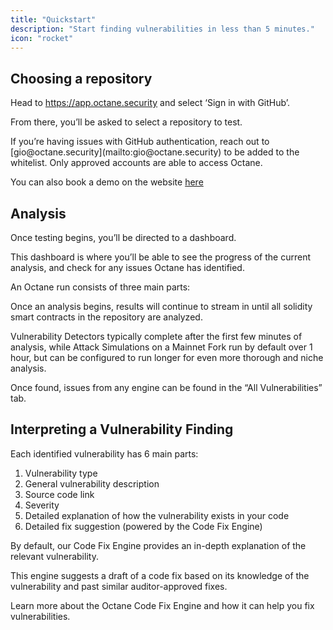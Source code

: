 ```yaml
---
title: "Quickstart"
description: "Start finding vulnerabilities in less than 5 minutes."
icon: "rocket"
---
```


## Choosing a repository

Head to https://app.octane.security and select ‘Sign in with GitHub’.

From there, you’ll be asked to select a repository to test.

<Tip>
  If you’re having issues with GitHub authentication, reach out to [gio@octane.security](mailto:gio@octane.security) to be added to the whitelist. Only approved accounts are able to access Octane.

  You can also book a demo on the website [here](https://octane.security/schedule-demo)
</Tip>

## Analysis

Once testing begins, you’ll be directed to a dashboard.

This dashboard is where you’ll be able to see the progress of the current analysis, and check for any issues Octane has identified.

An Octane run consists of three main parts:

<CardGroup cols="3">
  <Card title="Vulnerability Detectors" icon="stars" href="detectors/advanced">
    
  </Card>
  <Card title="Compliance Checks" icon="shield" href="compliance/advanced">
    
  </Card>
  <Card title="Attack Simulation" icon="bolt" href="attack-simulations/advanced">
    
  </Card>
</CardGroup>

Once an analysis begins, results will continue to stream in until all solidity smart contracts in the repository are analyzed.

Vulnerability Detectors typically complete after the first few minutes of analysis, while Attack Simulations on a Mainnet Fork run by default over 1 hour, but can be configured to run longer for even more thorough and niche analysis.

Once found, issues from any engine can be found in the “All Vulnerabilities” tab.

## Interpreting a Vulnerability Finding

Each identified vulnerability has 6 main parts:

1. Vulnerability type
2. General vulnerability description
3. Source code link
4. Severity
5. Detailed explanation of how the vulnerability exists in your code
6. Detailed fix suggestion (powered by the Code Fix Engine)

By default, our Code Fix Engine provides an in-depth explanation of the relevant vulnerability.

This engine suggests a draft of a code fix based on its knowledge of the vulnerability and past similar auditor-approved fixes.

<CardGroup cols="1">
  <Card title="Code Fix Engine" icon="wrench" href="essentials/code-fix">
    Learn more about the Octane Code Fix Engine and how it can help you fix
    vulnerabilities.
  </Card>
</CardGroup>

<br />